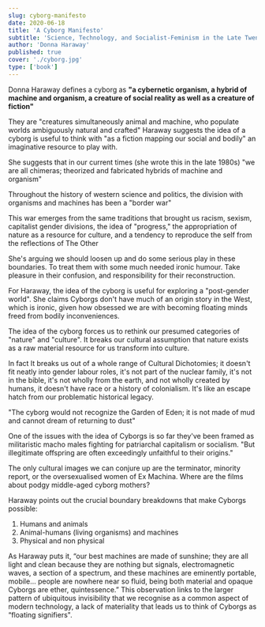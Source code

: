 ```yaml
---
slug: cyborg-manifesto
date: 2020-06-18
title: 'A Cyborg Manifesto'
subtitle: 'Science, Technology, and Socialist-Feminism in the Late Twentieth Century'
author: 'Donna Haraway'
published: true
cover: './cyborg.jpg'
type: ['book']
---
```


Donna Haraway defines a cyborg as **"a cybernetic organism, a hybrid of machine and organism, a creature of social reality as well as a creature of fiction"**

They are "creatures simultaneously animal and machine, who populate worlds ambiguously natural and crafted"
Haraway suggests the idea of a cyborg is useful to think with "as a fiction mapping our social and bodily" an imaginative resource to play with.

She suggests that in our current times (she wrote this in the late 1980s) "we are all chimeras; theorized and fabricated hybrids of machine and organism"

Throughout the history of western science and politics, the division with organisms and machines has been a "border war"

This war emerges from the same traditions that brought us racism, sexism, capitalist gender divisions, the idea of "progress," the appropriation of nature as a resource for culture, and a tendency to reproduce the self from the reflections of The Other

She's arguing we should loosen up and do some serious play in these boundaries. To treat them with some much needed ironic humour. Take pleasure in their confusion, and responsibility for their reconstruction.

For Haraway, the idea of the cyborg is useful for exploring a "post-gender world". 
She claims Cyborgs don't have much of an origin story in the West, which is ironic, given how obsessed we are with becoming floating minds freed from bodily inconveniences.

The idea of the cyborg forces us to rethink our presumed categories of "nature" and "culture". It breaks our cultural assumption that nature exists as a raw material resource for us transform into culture.

In fact It breaks us out of a whole range of Cultural Dichotomies; it doesn't fit neatly into gender labour roles, it's not part of the nuclear family, it's not in the bible, it's not wholly from the earth, and not wholly created by humans, it doesn't have race or a history of colonialism. It's like an escape hatch from our problematic historical legacy.

"The cyborg would not recognize the Garden of Eden; it is not made of mud and cannot dream of returning to dust"

One of the issues with the idea of Cyborgs is so far they've been framed as militaristic macho males fighting for patriarchal capitalism or socialism. "But illegitimate offspring are often exceedingly unfaithful to their origins."

The only cultural images we can conjure up are the terminator, minority report, or the oversexualised women of Ex Machina.
Where are the films about podgy middle-aged cyborg mothers?

Haraway points out the crucial boundary breakdowns that make Cyborgs possible:
1. Humans and animals
2. Animal-humans (living organisms) and machines
3. Physical and non physical


As Haraway puts it, “our best machines are made of sunshine; they are all light and clean because they are nothing but signals, electromagnetic waves, a section of a spectrum, and these machines are eminently portable, mobile... people are nowhere near so fluid, being both material and opaque Cyborgs are ether, quintessence.” This observation links to the larger pattern of ubiquitous invisibility that we recognise as a common aspect of modern technology, a lack of materiality that leads us to think of Cyborgs as “floating signifiers".